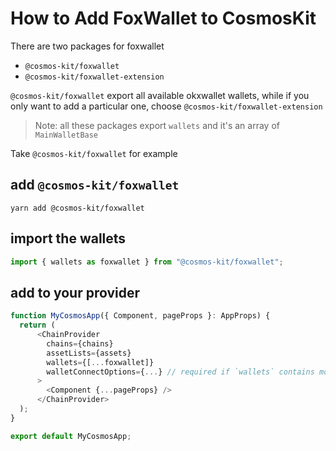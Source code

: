 # How to Add FoxWallet to CosmosKit

There are two packages for foxwallet

- `@cosmos-kit/foxwallet`
- `@cosmos-kit/foxwallet-extension`

`@cosmos-kit/foxwallet` export all available okxwallet wallets, while if you only want to add a particular one, choose `@cosmos-kit/foxwallet-extension`

> Note: all these packages export `wallets` and it's an array of `MainWalletBase`

Take `@cosmos-kit/foxwallet` for example

## add `@cosmos-kit/foxwallet`

```
yarn add @cosmos-kit/foxwallet
```

## import the wallets

```js
import { wallets as foxwallet } from "@cosmos-kit/foxwallet";
```

## add to your provider

```js
function MyCosmosApp({ Component, pageProps }: AppProps) {
  return (
      <ChainProvider
        chains={chains}
        assetLists={assets}
        wallets={[...foxwallet]}
        walletConnectOptions={...} // required if `wallets` contains mobile wallets
      >
        <Component {...pageProps} />
      </ChainProvider>
  );
}

export default MyCosmosApp;
```
